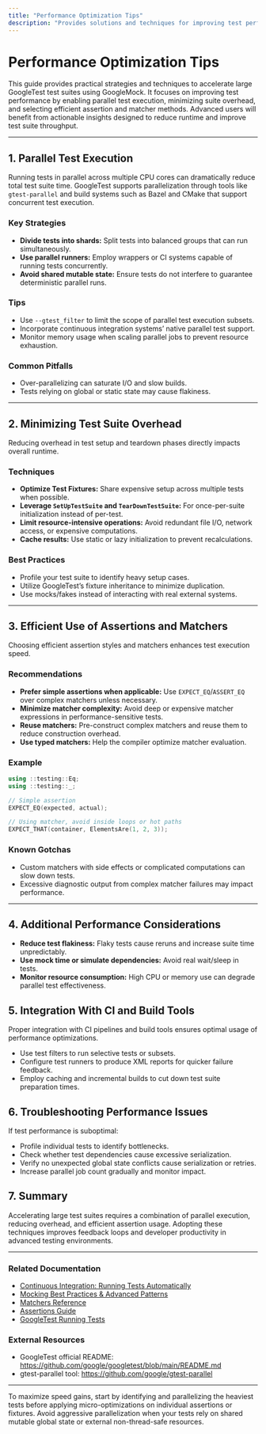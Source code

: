 ```yaml
---
title: "Performance Optimization Tips"
description: "Provides solutions and techniques for improving test performance, including running tests in parallel, minimizing test suite overhead, and choosing efficient assertion and matcher strategies. Aims to help advanced users accelerate large test suites."
---
```


# Performance Optimization Tips

This guide provides practical strategies and techniques to accelerate large GoogleTest test suites using GoogleMock. It focuses on improving test performance by enabling parallel test execution, minimizing suite overhead, and selecting efficient assertion and matcher methods. Advanced users will benefit from actionable insights designed to reduce runtime and improve test suite throughput.

---

## 1. Parallel Test Execution

Running tests in parallel across multiple CPU cores can dramatically reduce total test suite time. GoogleTest supports parallelization through tools like `gtest-parallel` and build systems such as Bazel and CMake that support concurrent test execution.

### Key Strategies

- **Divide tests into shards:** Split tests into balanced groups that can run simultaneously.
- **Use parallel runners:** Employ wrappers or CI systems capable of running tests concurrently.
- **Avoid shared mutable state:** Ensure tests do not interfere to guarantee deterministic parallel runs.

### Tips

- Use `--gtest_filter` to limit the scope of parallel test execution subsets.
- Incorporate continuous integration systems’ native parallel test support.
- Monitor memory usage when scaling parallel jobs to prevent resource exhaustion.

### Common Pitfalls

- Over-parallelizing can saturate I/O and slow builds.
- Tests relying on global or static state may cause flakiness.

---

## 2. Minimizing Test Suite Overhead

Reducing overhead in test setup and teardown phases directly impacts overall runtime.

### Techniques

- **Optimize Test Fixtures:** Share expensive setup across multiple tests when possible.
- **Leverage `SetUpTestSuite` and `TearDownTestSuite`:** For once-per-suite initialization instead of per-test.
- **Limit resource-intensive operations:** Avoid redundant file I/O, network access, or expensive computations.
- **Cache results:** Use static or lazy initialization to prevent recalculations.

### Best Practices

- Profile your test suite to identify heavy setup cases.
- Utilize GoogleTest’s fixture inheritance to minimize duplication.
- Use mocks/fakes instead of interacting with real external systems.

---

## 3. Efficient Use of Assertions and Matchers

Choosing efficient assertion styles and matchers enhances test execution speed.

### Recommendations

- **Prefer simple assertions when applicable:** Use `EXPECT_EQ`/`ASSERT_EQ` over complex matchers unless necessary.
- **Minimize matcher complexity:** Avoid deep or expensive matcher expressions in performance-sensitive tests.
- **Reuse matchers:** Pre-construct complex matchers and reuse them to reduce construction overhead.
- **Use typed matchers:** Help the compiler optimize matcher evaluation.

### Example

```cpp
using ::testing::Eq;
using ::testing::_;

// Simple assertion
EXPECT_EQ(expected, actual);

// Using matcher, avoid inside loops or hot paths
EXPECT_THAT(container, ElementsAre(1, 2, 3));
```

### Known Gotchas

- Custom matchers with side effects or complicated computations can slow down tests.
- Excessive diagnostic output from complex matcher failures may impact performance.

---

## 4. Additional Performance Considerations

- **Reduce test flakiness:** Flaky tests cause reruns and increase suite time unpredictably.
- **Use mock time or simulate dependencies:** Avoid real wait/sleep in tests.
- **Monitor resource consumption:** High CPU or memory use can degrade parallel test effectiveness.

## 5. Integration With CI and Build Tools

Proper integration with CI pipelines and build tools ensures optimal usage of performance optimizations.

- Use test filters to run selective tests or subsets.
- Configure test runners to produce XML reports for quicker failure feedback.
- Employ caching and incremental builds to cut down test suite preparation times.

## 6. Troubleshooting Performance Issues

If test performance is suboptimal:

- Profile individual tests to identify bottlenecks.
- Check whether test dependencies cause excessive serialization.
- Verify no unexpected global state conflicts cause serialization or retries.
- Increase parallel job count gradually and monitor impact.

## 7. Summary

Accelerating large test suites requires a combination of parallel execution, reducing overhead, and efficient assertion usage. Adopting these techniques improves feedback loops and developer productivity in advanced testing environments.

---

### Related Documentation
- [Continuous Integration: Running Tests Automatically](/guides/integration-scenarios/ci-integration)
- [Mocking Best Practices & Advanced Patterns](/guides/real-world-use-cases/mocking-patterns)
- [Matchers Reference](/api-reference/matchers-and-actions/matchers-reference)
- [Assertions Guide](/api-reference/matchers-and-actions/assertions-guide)
- [GoogleTest Running Tests](/getting-started/first-test-validation/running-tests)

### External Resources
- GoogleTest official README: https://github.com/google/googletest/blob/main/README.md
- gtest-parallel tool: https://github.com/google/gtest-parallel

---

<Tip>
To maximize speed gains, start by identifying and parallelizing the heaviest tests before applying micro-optimizations on individual assertions or fixtures.
</Tip>

<Warning>
Avoid aggressive parallelization when your tests rely on shared mutable global state or external non-thread-safe resources.
</Warning>
